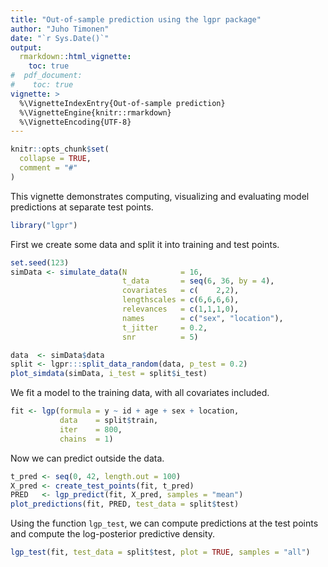 ```yaml
---
title: "Out-of-sample prediction using the lgpr package"
author: "Juho Timonen"
date: "`r Sys.Date()`"
output: 
  rmarkdown::html_vignette:
    toc: true
#  pdf_document:
#    toc: true     
vignette: >
  %\VignetteIndexEntry{Out-of-sample prediction}
  %\VignetteEngine{knitr::rmarkdown}
  %\VignetteEncoding{UTF-8}
---
```


```r
knitr::opts_chunk$set(
  collapse = TRUE,
  comment = "#"
)
```

This vignette demonstrates computing, visualizing and evaluating model predictions at separate test points.

```r
library("lgpr")
```

First we create some data and split it into training and test points.
```r
set.seed(123)
simData <- simulate_data(N            = 16,
                         t_data       = seq(6, 36, by = 4),
                         covariates   = c(    2,2),
                         lengthscales = c(6,6,6,6),
                         relevances   = c(1,1,1,0),
                         names        = c("sex", "location"),
                         t_jitter     = 0.2,
                         snr          = 5)

data  <- simData$data
split <- lgpr:::split_data_random(data, p_test = 0.2)
plot_simdata(simData, i_test = split$i_test)
```

We fit a model to the training data, with all covariates included.
```r
fit <- lgp(formula = y ~ id + age + sex + location,
           data    = split$train,
           iter    = 800, 
           chains  = 1)
```


Now we can predict outside the data.
```r
t_pred <- seq(0, 42, length.out = 100)
X_pred <- create_test_points(fit, t_pred)
PRED   <- lgp_predict(fit, X_pred, samples = "mean")
plot_predictions(fit, PRED, test_data = split$test)
```

Using the function `lgp_test`, we can compute predictions at the test points and 
compute the log-posterior predictive density.
```r
lgp_test(fit, test_data = split$test, plot = TRUE, samples = "all")
```
